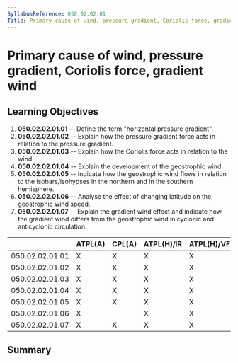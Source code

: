 ```yaml
---
SyllabusReference: 050.02.02.01
Title: Primary cause of wind, pressure gradient, Coriolis force, gradient wind
---
```


# Primary cause of wind, pressure gradient, Coriolis force, gradient wind

## Learning Objectives

1.  **050.02.02.01.01** -- Define the term "horizontal pressure gradient".
2.  **050.02.02.01.02** -- Explain how the pressure gradient force acts in
    relation to the pressure gradient.
3.  **050.02.02.01.03** -- Explain how the Coriolis force acts in relation to the
    wind.
4.  **050.02.02.01.04** -- Explain the development of the geostrophic wind.
5.  **050.02.02.01.05** -- Indicate how the geostrophic wind flows in relation to
    the isobars/isohypses in the northern and in the southern hemisphere.
6.  **050.02.02.01.06** -- Analyse the effect of changing latitude on the
    geostrophic wind speed.
7.  **050.02.02.01.07** -- Explain the gradient wind effect and indicate how the
    gradient wind differs from the geostrophic wind in cyclonic and anticyclonic
    circulation.

|                 | ATPL(A) | CPL(A) | ATPL(H)/IR | ATPL(H)/VFR | CPL(H) | IR  | CBIR(A) |
| --------------- | ------- | ------ | ---------- | ----------- | ------ | --- | ------- |
| 050.02.02.01.01 | X       | X      | X          | X           | X      | X   | X       |
| 050.02.02.01.02 | X       | X      | X          | X           | X      | X   | X       |
| 050.02.02.01.03 | X       | X      | X          | X           | X      | X   | X       |
| 050.02.02.01.04 | X       | X      | X          | X           | X      | X   | X       |
| 050.02.02.01.05 | X       | X      | X          | X           | X      | X   | X       |
| 050.02.02.01.06 | X       |        | X          | X           |        |     |         |
| 050.02.02.01.07 | X       | X      | X          | X           | X      | X   |         |

## Summary
